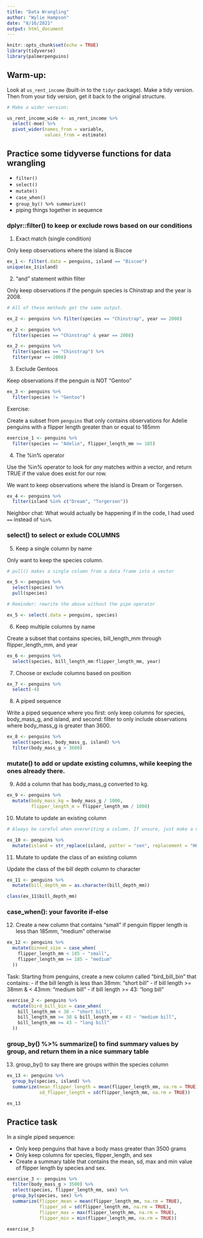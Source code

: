 ```yaml
---
title: "Data Wrangling"
author: "Wylie Hampson"
date: "8/16/2021"
output: html_document
---
```


```r
knitr::opts_chunk$set(echo = TRUE)
library(tidyverse)
library(palmerpenguins)
```

## Warm-up:

Look at `us_rent_income` (built-in to the `tidyr` package). Make a tidy version. Then from your tidy version, get it back to the original structure.

```r
# Make a wider version:

us_rent_income_wide <- us_rent_income %>% 
  select(-moe) %>% 
  pivot_wider(names_from = variable,
              values_from = estimate)
```

## Practice some tidyverse functions for data wrangling

- `filter()`
- `select()`
- `mutate()`
- `case_when()`
- `group_by() %>% summarize()`
- piping things together in sequence

### dplyr::filter() to keep or exclude rows based on our conditions

1. Exact match (single condition)

Only keep observations where the island is Biscoe

```r
ex_1 <- filter(.data = penguins, island == "Biscoe")
unique(ex_1$island)
```

2. "and" statement within filter

Only keep observations if the penguin species is Chinstrap and the year is 2008.

```r
# All of these methods get the same output.

ex_2 <- penguins %>% filter(species == "Chinstrap", year == 2008)

ex_2 <- penguins %>% 
  filter(species == "Chinstrap" & year == 2008)

ex_2 <- penguins %>% 
  filter(species == "Chinstrap") %>% 
  filter(year == 2008)
```

3. Exclude Gentoos

Keep observations if the penguin is NOT "Gentoo"

```r
ex_3 <- penguins %>% 
  filter(species != "Gentoo")
```

Exercise:

Create a subset from `penguins` that only contains observations for Adelie penguins with a flipper length greater than or equal to 185mm

```r
exercise_1 <- penguins %>% 
  filter(species == "Adelie", flipper_length_mm >= 185)
```

4. The %in% operator

Use the %in% operator to look for *any* matches within a vector, and return TRUE if the value does exist for our row.

We want to keep observations where the island is Dream or Torgersen.

```r
ex_4 <- penguins %>% 
  filter(island %in% c("Dream", "Torgersen"))
```

Neighbor chat: What would actually be happening if in the code, I had used `==` instead of `%in%`.

### select() to select or exlude COLUMNS

5. Keep a single column by name

Only want to keep the species column.

```r
# pull() makes a single column from a data frame into a vector

ex_5 <- penguins %>% 
  select(species) %>% 
  pull(species)

# Reminder: rewrite the above without the pipe operator

ex_5 <- select(.data = penguins, species)
```

6. Keep multiple columns by name

Create a subset that contains species, bill_length_mm through flipper_length_mm, and year

```r
ex_6 <- penguins %>% 
  select(species, bill_length_mm:flipper_length_mm, year)
```

7. Choose or exclude columns based on position

```r
ex_7 <- penguins %>% 
  select(-4)
```

8. A piped sequence

Write a piped sequence where you first: only keep columns for species, body_mass_g, and island, and second: filter to only include observations where body_mass_g is greater than 3600.

```r
ex_8 <- penguins %>% 
  select(species, body_mass_g, island) %>% 
  filter(body_mass_g > 3600)
```

### mutate() to add or update existing columns, while keeping the ones already there.

9. Add a column that has body_mass_g converted to kg.

```r
ex_9 <- penguins %>% 
  mutate(body_mass_kg = body_mass_g / 1000,
         flipper_length_m = flipper_length_mm / 1000)
```

10. Mutate to update an existing column

```r
# Always be careful when overwriting a column. If unsure, just make a new column!

ex_10 <- penguins %>% 
  mutate(island = str_replace(island, patter = "sen", replacement = "HOORAY!"))
```

11. Mutate to update the class of an existing column

Update the class of the bill depth column to character

```r
ex_11 <- penguins %>% 
  mutate(bill_depth_mm = as.character(bill_depth_mm))

class(ex_11$bill_depth_mm)
```

### case_when(): your favorite if-else

12. Create a new column that contains "small" if penguin flipper length is less than 185mm, "medium" otherwise 

```r
ex_12 <- penguins %>% 
  mutate(binned_size = case_when(
    flipper_length_mm < 185 ~ "small",
    flipper_length_mm >= 185 ~ "medium"
  ))
```

Task: Starting from penguins, create a new column called "bird_bill_bin" that contains: 
- if the bill length is less than 38mm: "short bill"
- if bill length >= 38mm & < 43mm: "medium bill"
- if bill length >= 43: "long bill"

```r
exercise_2 <- penguins %>% 
  mutate(bird_bill_bin = case_when(
    bill_length_mm < 38 ~ "short bill",
    bill_length_mm >= 38 & bill_length_mm < 43 ~ "medium bill",
    bill_length_mm >= 43 ~ "long bill"
  ))
```

### group_by() %>% summarize() to find summary values by group, and return them in a nice summary table

13. group_by() to say there are groups within the species column

```r
ex_13 <- penguins %>% 
  group_by(species, island) %>% 
  summarize(mean_flipper_length = mean(flipper_length_mm, na.rm = TRUE), 
            sd_flipper_length = sd(flipper_length_mm, na.rm = TRUE))

ex_13
```

## Practice task

In a single piped sequence:

- Only keep penguins that have a body mass greater than 3500 grams
- Only keep columns for species, flipper_length, and sex
- Create a summary table that contains the mean, sd, max and min value of flipper length by species and sex.

```r
exercise_3 <- penguins %>% 
  filter(body_mass_g > 3500) %>% 
  select(species, flipper_length_mm, sex) %>% 
  group_by(species, sex) %>% 
  summarize(flipper_mean = mean(flipper_length_mm, na.rm = TRUE),
            flipper_sd = sd(flipper_length_mm, na.rm = TRUE),
            flipper_max = max(flipper_length_mm, na.rm = TRUE),
            flipper_min = min(flipper_length_mm, na.rm = TRUE))

exercise_3
```










